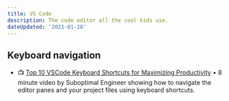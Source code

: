 ```yaml
---
title: VS Code
description: The code editor all the cool kids use.
dateUpdated: '2021-01-28'
---
```


## Keyboard navigation

- 📺 [Top 10 VSCode Keyboard Shortcuts for Maximizing Productivity](https://m.youtube.com/watch?v=t-1umuedPq8) • 8 minute video by Suboptimal Engineer showing how to navigate the editor panes and your project files using keyboard shortcuts. 

